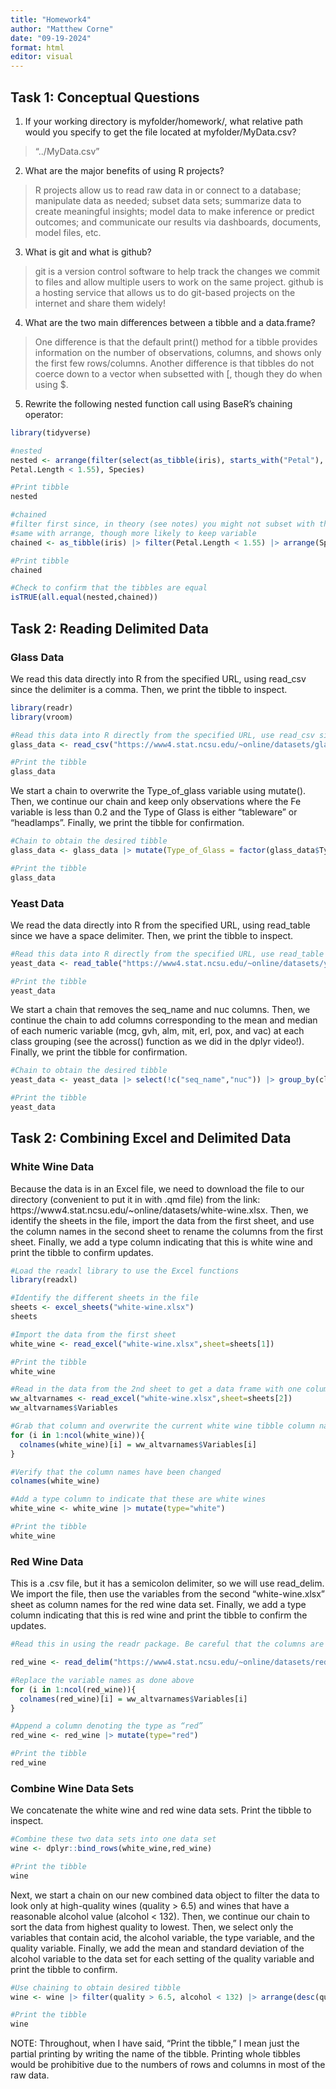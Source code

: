 ```yaml
---
title: "Homework4"
author: "Matthew Corne"
date: "09-19-2024"
format: html
editor: visual
---
```


## Task 1:  Conceptual Questions

1. If your working directory is myfolder/homework/, what relative path would you specify to get the file located at myfolder/MyData.csv?

>"../MyData.csv"

2. What are the major benefits of using R projects?

>R projects allow us to read raw data in or connect to a database; manipulate data as needed; subset data sets; summarize data to create meaningful insights; model data to make inference or predict outcomes; and communicate our results via dashboards, documents, model files, etc.

3. What is git and what is github?

>git is a version control software to help track the changes we commit to files and allow multiple users to work on the same project.  github is a hosting service that allows us to do git-based projects on the internet and share them widely!

4. What are the two main differences between a tibble and a data.frame?

> One difference is that the default print() method for a tibble provides information on the number of observations, columns, and shows only the first few rows/columns.  Another difference is that tibbles do not coerce down to a vector when subsetted with [, though they do when using $.

5. Rewrite the following nested function call using BaseR’s chaining operator:

```r
library(tidyverse)

#nested
nested <- arrange(filter(select(as_tibble(iris), starts_with("Petal"), Species),
Petal.Length < 1.55), Species)

#Print tibble
nested

#chained
#filter first since, in theory (see notes) you might not subset with that variable
#same with arrange, though more likely to keep variable
chained <- as_tibble(iris) |> filter(Petal.Length < 1.55) |> arrange(Species) |> select(starts_with("Petal"), Species)

#Print tibble
chained

#Check to confirm that the tibbles are equal
isTRUE(all.equal(nested,chained))

```


## Task 2:  Reading Delimited Data

### Glass Data

We read this data directly into R from the specified URL, using read_csv since the delimiter is a comma.  Then, we print the tibble to inspect.

```r
library(readr)
library(vroom)

#Read this data into R directly from the specified URL, use read_csv since delim = ','
glass_data <- read_csv("https://www4.stat.ncsu.edu/~online/datasets/glass.data",col_names=c("Id","RI","Na","Mg","Al","Si","K","Ca","Ba","Fe","Type_of_Glass"),guess_max=min(1000,Inf)) #Had some trouble with using n_max = Inf, then using n_max in guess_max

#Print the tibble
glass_data

```

We start a chain to overwrite the Type_of_glass variable using mutate(). Then, we continue our chain and keep only observations where the Fe variable is less than 0.2 and the Type of Glass is either “tableware” or “headlamps”.  Finally, we print the tibble for confirmation.

```r
#Chain to obtain the desired tibble
glass_data <- glass_data |> mutate(Type_of_Glass = factor(glass_data$Type_of_Glass,labels=c("building_windows_float_processed", "building_windows_non_float_processed", "vehicle_windows_float_processed", "containers", "tableware", "headlamps"))) |> filter(Fe < 0.2, Type_of_Glass %in% c("tableware", "headlamps"))

#Print the tibble
glass_data

```

### Yeast Data

We read the data directly into R from the specified URL, using read_table since we have a space delimiter.  Then, we print the tibble to inspect.

```r
#Read this data into R directly from the specified URL, use read_table since delim = ' '
yeast_data <- read_table("https://www4.stat.ncsu.edu/~online/datasets/yeast.data",col_names=c("seq_name","mcg","gvh","alm","mit","erl","pox","vac","nuc","class"),guess_max=min(1000,Inf)) #Had some trouble with using n_max = Inf, then using n_max in guess_max, so just used Inf directly

#Print the tibble
yeast_data

```

We start a chain that removes the seq_name and nuc columns.  Then, we continue the chain to add columns corresponding to the mean and median of each numeric variable (mcg, gvh, alm, mit, erl, pox, and vac) at each class grouping (see the across() function as we did in the dplyr video!).  Finally, we print the tibble for confirmation.

```r
#Chain to obtain the desired tibble
yeast_data <- yeast_data |> select(!c("seq_name","nuc")) |> group_by(class) |> mutate(across(where(is.numeric),mean,.names="mean_{ .col}")) |> mutate(across(where(is.numeric),median,.names="median_{ .col}"))

#Print the tibble
yeast_data

```


## Task 2:  Combining Excel and Delimited Data

### White Wine Data

Because the data is in an Excel file, we need to download the file to our directory (convenient to put it in with .qmd file) from the link:  https://www4.stat.ncsu.edu/~online/datasets/white-wine.xlsx.  Then, we identify the sheets in the file, import the data from the first sheet, and use the column names in the second sheet to rename the columns from the first sheet.  Finally, we add a type column indicating that this is white wine and print the tibble to confirm updates.

```r
#Load the readxl library to use the Excel functions
library(readxl)

#Identify the different sheets in the file
sheets <- excel_sheets("white-wine.xlsx")
sheets

#Import the data from the first sheet
white_wine <- read_excel("white-wine.xlsx",sheet=sheets[1])

#Print the tibble
white_wine

#Read in the data from the 2nd sheet to get a data frame with one column containing alternative versions of the variable names
ww_altvarnames <- read_excel("white-wine.xlsx",sheet=sheets[2])
ww_altvarnames$Variables

#Grab that column and overwrite the current white wine tibble column names (colnames())
for (i in 1:ncol(white_wine)){
  colnames(white_wine)[i] = ww_altvarnames$Variables[i]
}

#Verify that the column names have been changed
colnames(white_wine)

#Add a type column to indicate that these are white wines
white_wine <- white_wine |> mutate(type="white")

#Print the tibble
white_wine

```

### Red Wine Data

This is a .csv file, but it has a semicolon delimiter, so we will use read_delim.  We import the file, then use the variables from the second "white-wine.xlsx" sheet as column names for the red wine data set.  Finally, we add a type column indicating that this is red wine and print the tibble to confirm the updates.

```r
#Read this in using the readr package. Be careful that the columns are read in as the correct type!

red_wine <- read_delim("https://www4.stat.ncsu.edu/~online/datasets/red-wine.csv", delim=";", guess_max = min(1000,Inf))

#Replace the variable names as done above
for (i in 1:ncol(red_wine)){
  colnames(red_wine)[i] = ww_altvarnames$Variables[i]
}

#Append a column denoting the type as “red”
red_wine <- red_wine |> mutate(type="red")

#Print the tibble
red_wine

```

### Combine Wine Data Sets

We concatenate the white wine and red wine data sets.  Print the tibble to inspect.

```r
#Combine these two data sets into one data set
wine <- dplyr::bind_rows(white_wine,red_wine)

#Print the tibble
wine

```

Next, we start a chain on our new combined data object to filter the data to look only at high-quality wines (quality > 6.5) and wines that have a reasonable alcohol value (alcohol < 132).  Then, we continue our chain to sort the data from highest quality to lowest.  Then, we select only the variables that contain acid, the alcohol variable, the type variable, and the quality variable.  Finally, we add the mean and standard deviation of the alcohol variable to the data set for each setting of the quality variable and print the tibble to confirm.

```r
#Use chaining to obtain desired tibble
wine <- wine |> filter(quality > 6.5, alcohol < 132) |> arrange(desc(quality)) |> select(contains("acid"),alcohol,type,quality) |> group_by(quality) |> mutate(mean_alcohol=mean(alcohol),std_dev_alcohol=sd(alcohol))

#Print the tibble
wine

```

NOTE:  Throughout, when I have said, "Print the tibble," I mean just the partial printing by writing the name of the tibble.  Printing whole tibbles would be prohibitive due to the numbers of rows and columns in most of the raw data.